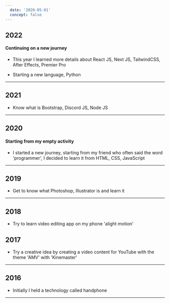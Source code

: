 ```yaml
---
  date: '2020-05-01'
  concept: false
---
```


  ## 2022

  #### Continuing on a new journey

  - This year I learned more details about React JS, Next JS, TailwindCSS, After Effects, Premier Pro
 
  - Starting a new language, Python

  ---

  ## 2021

  - Know what is Bootstrap, Discord JS, Node JS

  ---

  ## 2020

  #### Starting from my empty activity

  - I started a new journey, starting from my friend who often said the word 'programmer', I decided to learn it from HTML, CSS, JavaScript

  ---

  ## 2019

  - Get to know what Photoshop, Illustrator is and learn it

  ---

  ## 2018

  - Try to learn video editing app on my phone 'alight motion'

  ## 2017

  - Try a creative idea by creating a video content for YouTube with the theme 'AMV' with 'Kinemaster'

  ---

  ## 2016

  - Initially I held a technology called handphone

  ---
